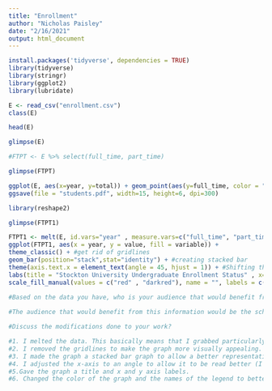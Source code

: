 ---
title: "Enrollment"
author: "Nicholas Paisley"
date: "2/16/2021"
output: html_document
---


```{r, package install}
install.packages('tidyverse', dependencies = TRUE)
library(tidyverse)
library(stringr)
library(ggplot2)
library(lubridate)
```


```{r}
E <- read_csv("enrollment.csv")
class(E)
```
```{r}
head(E)
```

```{r}
glimpse(E)
```

```{r}
#FTPT <- E %>% select(full_time, part_time) 
```

```{r}
glimpse(FTPT)
```


```{r}
ggplot(E, aes(x=year, y=total)) + geom_point(aes(y=full_time, color = "full_time")) + geom_point(aes(y=part_time, color = "part_time")) + labs(title = "Full-Time vs Part-Time" , x="Years", y="Total Students") + theme_classic()
ggsave(file = "students.pdf", width=15, height=6, dpi=300)
```
```{r}
library(reshape2)
```
```{r}
glimpse(FTPT1)
```


```{r}
FTPT1 <- melt(E, id.vars="year" , measure.vars=c("full_time", "part_time"))
ggplot(FTPT1, aes(x = year, y = value, fill = variable)) +  
theme_classic() + #get rid of gridlines
geom_bar(position="stack",stat="identity") + #creating stacked bar
theme(axis.text.x = element_text(angle = 45, hjust = 1)) + #Shifting the x-axis labels
labs(title = "Stockton University Undergraduate Enrollment Status" , x="Years", y="Total Students") + 
scale_fill_manual(values = c("red" , "darkred"), name = "", labels = c("Full Time", "Part Time")) 
```
```{r}
#Based on the data you have, who is your audience that would benefit from this information. Would your audience have the appropriate knowledge to understand the graphic you produced? 
 
#The audience that would benefit from this information would be the school themselves and the students. For the school, knowing the density of students will give you rough estimates of graduate dates for a set of students. This will allow the window to enroll new students into the school. For the students, it allows to feel out what your classmates are doing, at least for work load purposes.I believe that the audience would have proper knowledge to understand the graph because of the simplicity of it. It allows to show exactly what it is designed for, to show the enrollment status of the full time and part time students.

#Discuss the modifications done to your work?

#1. I melted the data. This basically means that I grabbed particularly data from the original data frame to create a new data frame so I could graph the appropriate data that I needed. 
#2. I removed the gridlines to make the graph more visually appealing.
#3. I made the graph a stacked bar graph to allow a better representation of the data.
#4. I adjusted the x-axis to an angle to allow it to be read better (I did not change the names of the x-axis points because I did not know if we could manipulate the data in that way for this assignment).
#5.Gave the graph a title and x and y axis labels.
#6. Changed the color of the graph and the names of the legend to better represent the data (I choose red just because it is my favorite color). 
```

